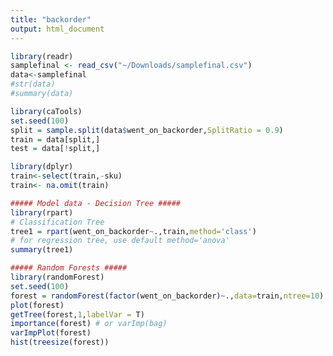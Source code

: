 ```yaml
---
title: "backorder"
output: html_document
---
```

```r
library(readr)
samplefinal <- read_csv("~/Downloads/samplefinal.csv")
data<-samplefinal 
#str(data)
#summary(data)
```

```r
library(caTools)
set.seed(100)
split = sample.split(data$went_on_backorder,SplitRatio = 0.9)
train = data[split,]
test = data[!split,]
```

```r
library(dplyr)
train<-select(train,-sku)
train<- na.omit(train)
```

```r
##### Model data - Decision Tree #####
library(rpart)
# Classification Tree
tree1 = rpart(went_on_backorder~.,train,method='class') 
# for regression tree, use default method='anova'
summary(tree1)
```

```r
##### Random Forests #####
library(randomForest)
set.seed(100)
forest = randomForest(factor(went_on_backorder)~.,data=train,ntree=10)
plot(forest)
getTree(forest,1,labelVar = T)
importance(forest) # or varImp(bag)
varImpPlot(forest)
hist(treesize(forest))
```


